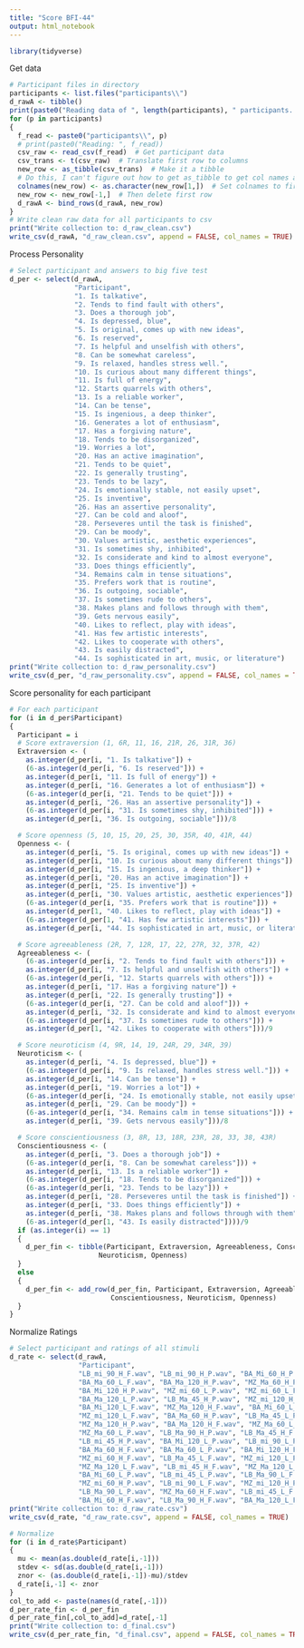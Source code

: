 ```yaml
---
title: "Score BFI-44"
output: html_notebook
---
```


```r
library(tidyverse)
```

Get data

```r
# Participant files in directory
participants <- list.files("participants\\")
d_rawA <- tibble()
print(paste0("Reading data of ", length(participants), " participants..."))
for (p in participants)
{
  f_read <- paste0("participants\\", p)
  # print(paste0("Reading: ", f_read))
  csv_raw <- read_csv(f_read)  # Get participant data
  csv_trans <- t(csv_raw)  # Translate first row to columns
  new_row <- as_tibble(csv_trans)  # Make it a tibble
  # Do this, I can't figure out how to get as_tibble to get col names automatically
  colnames(new_row) <- as.character(new_row[1,])  # Set colnames to first row
  new_row <- new_row[-1,]  # Then delete first row
  d_rawA <- bind_rows(d_rawA, new_row)
}
# Write clean raw data for all participants to csv
print("Write collection to: d_raw_clean.csv")
write_csv(d_rawA, "d_raw_clean.csv", append = FALSE, col_names = TRUE)
```

Process Personality

```r
# Select participant and answers to big five test
d_per <- select(d_rawA,
                "Participant",
                "1. Is talkative",
                "2. Tends to find fault with others",
                "3. Does a thorough job",
                "4. Is depressed, blue",
                "5. Is original, comes up with new ideas",
                "6. Is reserved",
                "7. Is helpful and unselfish with others",
                "8. Can be somewhat careless",
                "9. Is relaxed, handles stress well.",
                "10. Is curious about many different things",
                "11. Is full of energy",
                "12. Starts quarrels with others",
                "13. Is a reliable worker",
                "14. Can be tense",
                "15. Is ingenious, a deep thinker",
                "16. Generates a lot of enthusiasm",
                "17. Has a forgiving nature",
                "18. Tends to be disorganized",
                "19. Worries a lot",
                "20. Has an active imagination",
                "21. Tends to be quiet",
                "22. Is generally trusting",
                "23. Tends to be lazy",
                "24. Is emotionally stable, not easily upset",
                "25. Is inventive",
                "26. Has an assertive personality",
                "27. Can be cold and aloof",
                "28. Perseveres until the task is finished",
                "29. Can be moody",
                "30. Values artistic, aesthetic experiences",
                "31. Is sometimes shy, inhibited",
                "32. Is considerate and kind to almost everyone",
                "33. Does things efficiently",
                "34. Remains calm in tense situations",
                "35. Prefers work that is routine",
                "36. Is outgoing, sociable",
                "37. Is sometimes rude to others",
                "38. Makes plans and follows through with them",
                "39. Gets nervous easily",
                "40. Likes to reflect, play with ideas",
                "41. Has few artistic interests",
                "42. Likes to cooperate with others",
                "43. Is easily distracted",
                "44. Is sophisticated in art, music, or literature")
print("Write collection to: d_raw_personality.csv")
write_csv(d_per, "d_raw_personality.csv", append = FALSE, col_names = TRUE)
```

Score personality for each participant
```r
# For each participant
for (i in d_per$Participant)
{
  Participant = i
  # Score extraversion (1, 6R, 11, 16, 21R, 26, 31R, 36)
  Extraversion <- (
    as.integer(d_per[i, "1. Is talkative"]) +
    (6-as.integer(d_per[i, "6. Is reserved"])) +
    as.integer(d_per[i, "11. Is full of energy"]) +
    as.integer(d_per[i, "16. Generates a lot of enthusiasm"]) +
    (6-as.integer(d_per[i, "21. Tends to be quiet"])) +
    as.integer(d_per[i, "26. Has an assertive personality"]) +
    (6-as.integer(d_per[i, "31. Is sometimes shy, inhibited"])) +
    as.integer(d_per[i, "36. Is outgoing, sociable"]))/8

  # Score openness (5, 10, 15, 20, 25, 30, 35R, 40, 41R, 44)
  Openness <- (
    as.integer(d_per[i, "5. Is original, comes up with new ideas"]) +
    as.integer(d_per[i, "10. Is curious about many different things"]) +
    as.integer(d_per[i, "15. Is ingenious, a deep thinker"]) +
    as.integer(d_per[i, "20. Has an active imagination"]) +
    as.integer(d_per[i, "25. Is inventive"]) +
    as.integer(d_per[i, "30. Values artistic, aesthetic experiences"]) +
    (6-as.integer(d_per[i, "35. Prefers work that is routine"])) +
    as.integer(d_per[1, "40. Likes to reflect, play with ideas"]) +
    (6-as.integer(d_per[1, "41. Has few artistic interests"])) +
    as.integer(d_per[i, "44. Is sophisticated in art, music, or literature"]))/10

  # Score agreeableness (2R, 7, 12R, 17, 22, 27R, 32, 37R, 42)
  Agreeableness <- (
    (6-as.integer(d_per[i, "2. Tends to find fault with others"])) +
    as.integer(d_per[i, "7. Is helpful and unselfish with others"]) +
    (6-as.integer(d_per[i, "12. Starts quarrels with others"])) +
    as.integer(d_per[i, "17. Has a forgiving nature"]) +
    as.integer(d_per[i, "22. Is generally trusting"]) +
    (6-as.integer(d_per[i, "27. Can be cold and aloof"])) +
    as.integer(d_per[i, "32. Is considerate and kind to almost everyone"]) +
    (6-as.integer(d_per[i, "37. Is sometimes rude to others"])) +
    as.integer(d_per[1, "42. Likes to cooperate with others"]))/9

  # Score neuroticism (4, 9R, 14, 19, 24R, 29, 34R, 39)
  Neuroticism <- (
    as.integer(d_per[i, "4. Is depressed, blue"]) +
    (6-as.integer(d_per[i, "9. Is relaxed, handles stress well."])) +
    as.integer(d_per[i, "14. Can be tense"]) +
    as.integer(d_per[i, "19. Worries a lot"]) +
    (6-as.integer(d_per[i, "24. Is emotionally stable, not easily upset"])) +
    as.integer(d_per[i, "29. Can be moody"]) +
    (6-as.integer(d_per[i, "34. Remains calm in tense situations"])) +
    as.integer(d_per[i, "39. Gets nervous easily"]))/8

  # Score conscientiousness (3, 8R, 13, 18R, 23R, 28, 33, 38, 43R)
  Conscientiousness <- (
    as.integer(d_per[i, "3. Does a thorough job"]) +
    (6-as.integer(d_per[i, "8. Can be somewhat careless"])) +
    as.integer(d_per[i, "13. Is a reliable worker"]) +
    (6-as.integer(d_per[i, "18. Tends to be disorganized"])) +
    (6-as.integer(d_per[i, "23. Tends to be lazy"])) +
    as.integer(d_per[i, "28. Perseveres until the task is finished"]) +
    as.integer(d_per[i, "33. Does things efficiently"]) +
    as.integer(d_per[i, "38. Makes plans and follows through with them"]) +
    (6-as.integer(d_per[1, "43. Is easily distracted"])))/9
  if (as.integer(i) == 1)
  {
    d_per_fin <- tibble(Participant, Extraversion, Agreeableness, Conscientiousness,
                      Neuroticism, Openness)
  }
  else
  {
    d_per_fin <- add_row(d_per_fin, Participant, Extraversion, Agreeableness,
                         Conscientiousness, Neuroticism, Openness)
  }
}
```

Normalize Ratings

```r
# Select participant and ratings of all stimuli
d_rate <- select(d_rawA,
                 "Participant",
                 "LB_mi_90_H_F.wav", "LB_mi_90_H_P.wav", "BA_Mi_60_H_P.wav",
                 "BA_Ma_60_L_F.wav", "BA_Ma_120_H_P.wav", "MZ_Ma_60_H_P.wav",
                 "BA_Mi_120_H_P.wav", "MZ_mi_60_L_P.wav", "MZ_mi_60_L_F.wav",
                 "BA_Ma_120_L_P.wav", "LB_Ma_45_H_P.wav", "MZ_mi_120_H_F.wav",
                 "BA_Mi_120_L_F.wav", "MZ_Ma_120_H_F.wav", "BA_Mi_60_L_F.wav",
                 "MZ_mi_120_L_F.wav", "BA_Ma_60_H_P.wav", "LB_Ma_45_L_P.wav",
                 "MZ_Ma_120_H_P.wav", "BA_Ma_120_H_F.wav", "MZ_Ma_60_L_F.wav",
                 "MZ_Ma_60_L_P.wav", "LB_Ma_90_H_P.wav", "LB_Ma_45_H_F.wav",
                 "LB_mi_45_H_P.wav", "BA_Mi_120_L_P.wav", "LB_mi_90_L_P.wav",
                 "BA_Ma_60_H_F.wav", "BA_Ma_60_L_P.wav", "BA_Mi_120_H_F.wav",
                 "MZ_mi_60_H_F.wav", "LB_Ma_45_L_F.wav", "MZ_mi_120_L_P.wav",
                 "MZ_Ma_120_L_F.wav", "LB_mi_45_H_F.wav", "MZ_Ma_120_L_P.wav",
                 "BA_Mi_60_L_P.wav", "LB_mi_45_L_P.wav", "LB_Ma_90_L_F.wav",
                 "MZ_mi_60_H_P.wav", "LB_mi_90_L_F.wav", "MZ_mi_120_H_P.wav",
                 "LB_Ma_90_L_P.wav", "MZ_Ma_60_H_F.wav", "LB_mi_45_L_F.wav",
                 "BA_Mi_60_H_F.wav", "LB_Ma_90_H_F.wav", "BA_Ma_120_L_F.wav")
print("Write collection to: d_raw_rate.csv")
write_csv(d_rate, "d_raw_rate.csv", append = FALSE, col_names = TRUE)

# Normalize
for (i in d_rate$Participant)
{
  mu <- mean(as.double(d_rate[i,-1]))
  stdev <- sd(as.double(d_rate[i,-1]))
  znor <- (as.double(d_rate[i,-1])-mu)/stdev
  d_rate[i,-1] <- znor
}
col_to_add <- paste(names(d_rate[,-1]))
d_per_rate_fin <- d_per_fin
d_per_rate_fin[,col_to_add]=d_rate[,-1]
print("Write collection to: d_final.csv")
write_csv(d_per_rate_fin, "d_final.csv", append = FALSE, col_names = TRUE)
```

